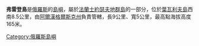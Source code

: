'''弗雷登島'''是[[俄羅斯|俄羅斯]]的[[島嶼|島嶼]]，屬於[[法蘭士約瑟夫地群島|法蘭士約瑟夫地群島]]的一部分，位於[[葉瓦利夫島|葉瓦利夫島]]西南8.5公里，由[[阿爾漢格爾斯克州|阿爾漢格爾斯克州]]負責管轄，長9公里、寬5公里，最高點海拔高度165米。

[[Category:俄羅斯島嶼|Category:俄羅斯島嶼]]
{{Russia-geo-stub}}